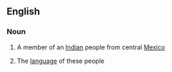 ==English==

===Noun===
{{en-noun|s|-}}

#{{countable}} A member of an [[Indian]] people from central [[Mexico]]
#{{uncountable}} The [[language]] of these people
